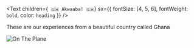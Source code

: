 <Text
  children={` 🇬🇭 Akwaaba! 🇬🇭`}
  sx={{ fontSize: [4, 5, 6], fontWeight: `bold`, color: `heading` }}
/>

These are our experiences from a beautiful country called Ghana

![On The Plane](./plane_family.jpeg)
